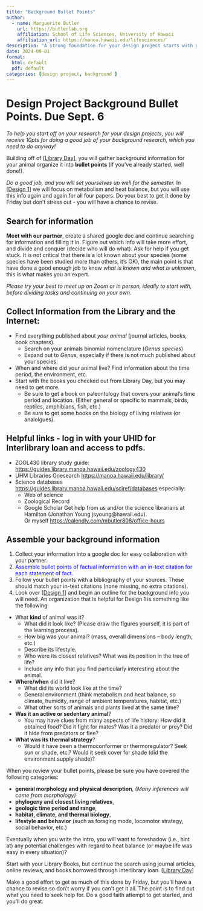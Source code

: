 ```yaml
---
title: "Background Bullet Points"
author:
  - name: Marguerite Butler  
    url: https://butlerlab.org
    affiliation: School of Life Sciences, University of Hawaii
    affiliation_url: https://manoa.hawaii.edu/lifesciences/
description: "A strong foundation for your design project starts with great background"
date: 2024-09-01
format: 
  html: default 
  pdf: default
categories: [design project, background ]
---
```


# Design Project Background Bullet Points. Due Sept. 6 

_To help you start off on your research for your design projects, you will receive 10pts for doing a good job of your background research, which you need to do anyway!_ 

Building off of \[[Library Day](../posts/2024-08-29-library-day)\], you will gather background information for your animal organize it into __bullet points__ (if you've already started, well done!). 

_Do a good job, and you will set yourselves up well for the semester._ In \[[Design 1](1.MetabolismTempDesign1.pdf)\] we will focus on metabolism and heat balance, but you will use this info again and again for all four papers. Do your best to get it done by Friday but don't stress out - you will have a chance to revise. 

## Search for information

__Meet with our partner__, create a shared google doc and continue  searching for information and filling it in. Figure out which info will take more effort, and divide and conquer (decide who will do what). Ask for help if you get stuck. It is not critical that there is a lot known about your species (some species have been studied more than others, it's OK), the main point is that have done a good enough job to know _what is known and what is unknown_, this is what makes you an expert.

_Please try your best to meet up on Zoom or in person, ideally to start with, before dividing tasks and continuing on your own._ 

:::{.callout-tip}
# Collect Information from the Library and the Internet:
- Find everything published about _your animal_ (journal articles, books, book chapters). 
  + Search on your animals binomial nomenclature (_Genus species_)
  + Expand out to _Genus_, especially if there is not much published about your species. 
- When and where did your animal live? Find information about the time period, the environment, etc. 
- Start with the books you checked out from Library Day, but you may need to get more. 
  + Be sure to get a book on paleontology that covers your animal's time period and location. (Either general or specific to mammals, birds, reptiles, amphibians, fish, etc.)
  + Be sure to get some books on the biology of living relatives (or analolgues). 
:::

:::{.callout-tip}
# Helpful links - log in with your UHID for Interlibrary loan and access to pdfs.
- ZOOL430 library study guide: <https://guides.library.manoa.hawaii.edu/zoology430>
- UHM Libraries Onesearch <https://manoa.hawaii.edu/library/>
- Science databases <https://guides.library.manoa.hawaii.edu/sciref/databases> especially:
  + Web of science
  + Zoological Record
  + Google Scholar
Get help from us and/or the science librarians at Hamilton (Jonathan Young jsyoung@hawaii.edu).  
Or myself <https://calendly.com/mbutler808/office-hours>
:::

## Assemble your background information 

1. Collect your information into a google doc for easy collaboration with your partner. 
2. [Assemble bullet points of factual information with an in-text citation for each statement of fact.]{style="color: blue"} 
3. Follow your bullet points with a bibliography of your sources. These should match your in-text citations (none missing, no extra citations).
4. Look over \[[Design 1](1.MetabolismTempDesign1.pdf)\] and begin an outline for the background info you will need. An organization that is helpful for Design 1 is something like the following:  

- What __kind__ of animal was it? 
  + What did it look like? (Please draw the figures yourself, it is part of the learning process).  
  + How big was your animal? (mass, overall dimensions -- body length, etc.)
  + Describe its lifestyle. 
  + Who were its closest relatives? What was its position in the tree of life? 
  + Include any info that you find particularly interesting about the animal. 
- __Where/when__ did it live?  
  + What did its world look like at the time? 
  +  General environment (think metabolism and heat balance, so climate, humidity, range of ambient temperatures, habitat, etc.) 
  +  What other sorts of animals and plants lived at the same time?  
- __Was it an active or sedentary animal__? 
  + You may have clues from many aspects of life history: How did it obtained food? Did it fight for mates? Was it a predator or prey? Did it hide from predators or flee? 
- __What was its thermal strategy__? 
  + Would it have been a thermoconformer or thermoregulator? Seek sun or shade, etc.? Would it seek cover for shade (did the environment supply shade)? 

When you review your bullet points, please be sure you have covered the following categories:

- __general morphology and physical description__, *(Many inferences will come from morphology)*
- __phylogeny and closest living relatives__, 
- __geologic time period and range__, 
- __habitat, climate, and thermal biology__, 
- __lifestyle and behavior__ (such as foraging mode, locomotor strategy, social behavior, etc.)

Eventually when you write the intro, you will want to foreshadow (i.e., hint at) any potential challenges with regard to heat balance (or maybe life was easy in every situation)? 

Start with your Library Books, but continue the search using journal articles, online reviews, and books borrowed through interlibrary loan. \[[Library Day](../posts/2024-08-29-library-day)\]

Make a good effort to get as much of this done by Friday, but you'll have a chance to revise so don't worry if you can't get it all. The point is to find out what you need to seek help for. Do a good faith attempt to get started, and you'll do great. 
